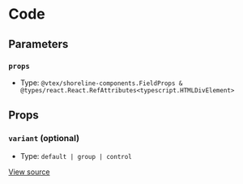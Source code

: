 # Code

## Parameters

### `props`

- Type: `@vtex/shoreline-components.FieldProps & @types/react.React.RefAttributes<typescript.HTMLDivElement>`

## Props

### `variant` (optional)

- Type: `default | group | control`

[View source](https://github.com/vtex/shoreline/blob/4b310ee4d/packages/components/src/field/field.tsx#L6)
